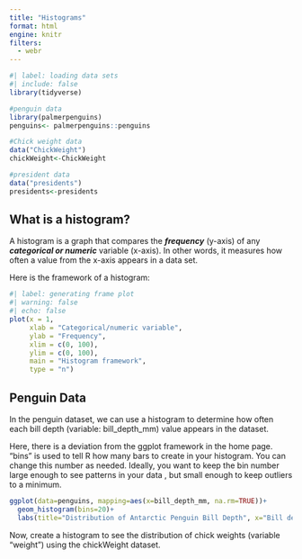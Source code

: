 ```yaml
---
title: "Histograms"
format: html
engine: knitr
filters:
  - webr
---
```


```r
#| label: loading data sets
#| include: false 
library(tidyverse)

#penguin data
library(palmerpenguins)
penguins<- palmerpenguins::penguins

#Chick weight data
data("ChickWeight")
chickWeight<-ChickWeight

#president data
data("presidents")
presidents<-presidents
```

## What is a histogram?

A histogram is a graph that compares the ***frequency*** (y-axis) of any ***categorical or numeric*** variable (x-axis). In other words, it measures how often a value from the x-axis appears in a data set.

Here is the framework of a histogram:

```r
#| label: generating frame plot
#| warning: false
#| echo: false
plot(x = 1,                 
     xlab = "Categorical/numeric variable", 
     ylab = "Frequency",
     xlim = c(0, 100), 
     ylim = c(0, 100),
     main = "Histogram framework",
     type = "n")
```

## Penguin Data

In the penguin dataset, we can use a histogram to determine how often each bill depth (variable: bill_depth_mm) value appears in the dataset.

Here, there is a deviation from the ggplot framework in the home page. "bins" is used to tell R how many bars to create in your histogram. You can change this number as needed. Ideally, you want to keep the bin number large enough to see patterns in your data , but small enough to keep outliers to a minimum.

```r
ggplot(data=penguins, mapping=aes(x=bill_depth_mm, na.rm=TRUE))+
  geom_histogram(bins=20)+
  labs(title="Distribution of Antarctic Penguin Bill Depth", x="Bill depth (mm)", y="Frequency")

```

Now, create a histogram to see the distribution of chick weights (variable "weight") using the chickWeight dataset.

```webr-r

```
